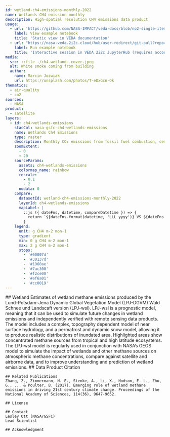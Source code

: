 ```yaml
---
id: wetland-ch4-emissions-monthly-2022
name: Wetlands CH4 emission monthly
description: High-spatial resolution CH4 emissions data product
usage:
  - url: 'https://github.com/NASA-IMPACT/veda-docs/blob/no2-single-item-viz/example-notebooks/no2-single-item-vizualization.ipynb'
    label: View example notebook
    title: 'Static view in VEDA documentation'
  - url: "https://nasa-veda.2i2c.cloud/hub/user-redirect/git-pull?repo=https%3A%2F%2Fgithub.com%2FNASA-IMPACT%2Fveda-docs&urlpath=lab%2Ftree%2Fveda-docs%2Fexample-notebooks%2Fno2-single-item-vizualization.ipynb&branch=no2-single-item-viz"
    label: Run example notebook
    title: 'Interactive session in VEDA 2i2c JupyterHub (requires account)'
media:
  src: ::file ./ch4-wetland--cover.jpeg
  alt: White smoke coming from building
  author:
    name: Marcin Jozwiak
    url: https://unsplash.com/photos/T-eDxGcn-Ok
thematics:
  - air-quality
  - co2
sources:
  - NASA
product:
  - satellite
layers:
  - id: ch4-wetlands-emissions
    stacCol: nasa-gsfc-ch4-wetlands-emissions
    name: Wetlands Ch4 Emissions
    type: raster
    description: Monthly CO₂ emissions from fossil fuel combustion, cement production and gas flaring.
    zoomExtent:
      - 0
      - 20
    sourceParams:
      assets: ch4-wetlands-emissions
      colormap_name: rainbow
      rescale:
        - 0.1
        - 2
      nodata: 0
    compare:
      datasetId: wetland-ch4-emissions-monthly-2022
      layerId: ch4-wetlands-emissions
      mapLabel: |
        ::js ({ dateFns, datetime, compareDatetime }) => {
          return `${dateFns.format(datetime, 'LLL yyyy')} VS ${dateFns.format(compareDatetime, 'LLL yyyy')}`;
        }
    legend:
      unit: g CH4 m-2 mon-1
      type: gradient
      min: 0 g CH4 m-2 mon-1
      max: 2 g CH4 m-2 mon-1
      stops:
        - '#60007d'
        - '#30137d'
        - '#1960ae'
        - '#7ac300'
        - '#f2ce00'
        - '#ef6a01'
        - '#cc0019'
---
```


<Block>
  <Prose>
    ## Wetland
    Estimates of wetland methane emissions produced by the Lund–Potsdam–Jena Dynamic Global Vegetation Model (LPJ-DGVM) Wald Schnee und Landscaft version (LPJ-wsl). LPJ-wsl is a prognostic model, meaning that it can be used to simulate future changes in wetland emissions and independently verified with remote sensing data products. The model includes a complex, topography dependent model of near surface hydrology, and a permafrost and dynamic snow model, allowing it to produce realistic distributions of inundated area. Highlighted areas show concentrated methane sources from tropical and high latitude ecosystems. The LPJ-wsl model is regularly used in conjunction with NASA’s GEOS model to simulate the impact of wetlands and other methane sources on atmospheric methane concentrations, compare against satellite and airborne data, and to improve understanding and prediction of wetland emissions.
    ## Data Product Citation

    ## Related Publications
    Zhang, Z., Zimmermann, N. E., Stenke, A., Li, X., Hodson, E. L., Zhu, G., ... & Poulter, B. (2017). Emerging role of wetland methane emissions in driving 21st century climate change. Proceedings of the National Academy of Sciences, 114(36), 9647-9652.
   
    ## License

    ## Contact
    Lesley Ott (NASA/GSFC)
    Lead Scientist

    ## Acknowledgment

  </Prose>
</Block>
